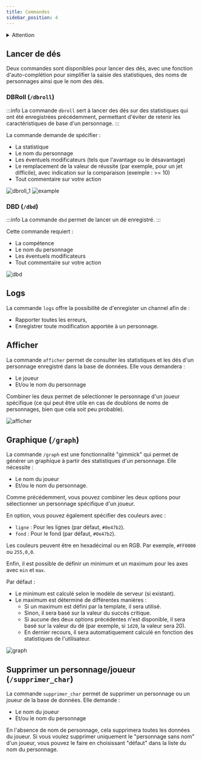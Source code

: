 ```yaml
---
title: Commandes
sidebar_position: 4
---
```

<details id="danger">
  <summary><Iconify icon="solar:danger-bold" height="26" class="danger-summary"/>Attention</summary>
  {}
   Par défaut, toutes les commandes sont désactivées et doivent être activées dans le panneau de configuration du serveur.
   ![](/assets/tuto/allow_commands_1.png)![](/assets/tuto/allow_commands_2.png)
   ![](/assets/tuto/allow_commands_3.png)![](/assets/tuto/allow_commands_4.png)
   ![](/assets/tuto/allow_commands_5.png)
</details> 

## Lancer de dés

Deux commandes sont disponibles pour lancer des dés, avec une fonction d'auto-complétion pour simplifier la saisie des statistiques, des noms de personnages ainsi que le nom des dés.

### DBRoll (`/dbroll`)

:::info
La commande `dbroll` sert à lancer des dés sur des statistiques qui ont été enregistrées précédemment, permettant d'éviter de retenir les caractéristiques de base d'un personnage.
:::

La commande demande de spécifier :
- La statistique
- Le nom du personnage
- Les éventuels modificateurs (tels que l'avantage ou le désavantage)
- Le remplacement de la valeur de réussite (par exemple, pour un jet difficile), avec indication sur la comparaison (exemple : >= 10)
- Tout commentaire sur votre action

![dbroll_1](/assets/rolls/db/dbroll_autocomplete.png)
![example](/assets/rolls/db/example.png)

### DBD (`/dbd`)

:::info
La commande `dbd` permet de lancer un dé enregistré.
:::

Cette commande requiert :
- La compétence
- Le nom du personnage
- Les éventuels modificateurs
- Tout commentaire sur votre action

![dbd](/assets/rolls/db/dbd_example.png)

## Logs

La commande `logs` offre la possibilité de d'enregister un channel afin de : 
- Rapporter toutes les erreurs,
- Enregistrer toute modification apportée à un personnage.

## Afficher

La commande `afficher` permet de consulter les statistiques et les dés d'un personnage enregistré dans la base de données. Elle vous demandera :
- Le joueur
- Et/ou le nom du personnage

Combiner les deux permet de sélectionner le personnage d'un joueur spécifique (ce qui peut être utile en cas de doublons de noms de personnages, bien que cela soit peu probable).

![afficher](/assets/rolls/db/display_ex.png)

## Graphique (`/graph`)

La commande `/graph` est une fonctionnalité "gimmick" qui permet de générer un graphique à partir des statistiques d'un personnage. Elle nécessite :
- Le nom du joueur
- Et/ou le nom du personnage.

Comme précédemment, vous pouvez combiner les deux options pour sélectionner un personnage spécifique d'un joueur.

En option, vous pouvez également spécifier des couleurs avec :
- `ligne` : Pour les lignes (par défaut, `#0e47b2`).
- `fond` : Pour le fond (par défaut, `#0e47b2`).

Les couleurs peuvent être en hexadécimal ou en RGB. Par exemple, `#FF0000` ou `255,0,0`.

Enfin, il est possible de définir un minimum et un maximum pour les axes avec `min` et `max`.

Par défaut :
- Le minimum est calculé selon le modèle de serveur (si existant).
- Le maximum est déterminé de différentes manières :
   - Si un maximum est défini par la template, il sera utilisé.
   - Sinon, il sera basé sur la valeur du succès critique.
   - Si aucune des deux options précédentes n'est disponible, il sera basé sur la valeur du dé (par exemple, si `1d20`, la valeur sera 20).
   - En dernier recours, il sera automatiquement calculé en fonction des statistiques de l'utilisateur.


![graph](/assets/graph.jpg)

## Supprimer un personnage/joueur (`/supprimer_char`)

La commande `supprimer_char` permet de supprimer un personnage ou un joueur de la base de données. Elle demande :
- Le nom du joueur
- Et/ou le nom du personnage

En l'absence de nom de personnage, cela supprimera toutes les données du joueur. Si vous voulez supprimer uniquement le "personnage sans nom" d'un joueur, vous pouvez le faire en choisissant "défaut" dans la liste du nom du personnage.

